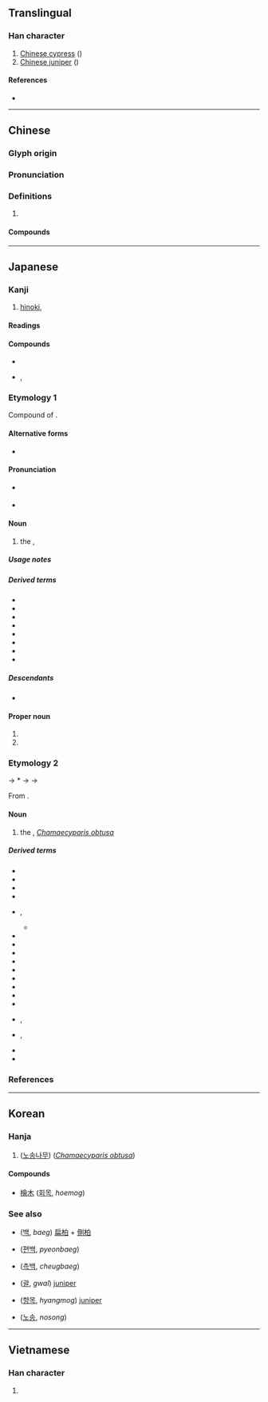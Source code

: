 {{also|栝|桧}}
{{character info/new}}
==Translingual==

===Han character===
{{Han char|rn=75|rad=木|as=13|sn=17|four=48966|canj=DOMA|ids=⿰木會}}

# [[Chinese cypress]] ({{taxlink|Cupressus duclouxiana|species|noshow=1}})
# [[Chinese juniper]] ({{taxlink|Juniperus chinensis|species|noshow=1}})

====References====
* {{Han ref|kx=0557.110|dkj=15676|dj=0946.180|hdz=21303.040|uh=6A9C|ud=27292|bh=C0CC|bd=49356}}

----

==Chinese==
{{zh-forms|s=桧}}

===Glyph origin===
{{Han etym}}

===Pronunciation===
{{zh-pron
|m=guì,kuài,huì
|c=kui2
|mn=kòe
|mc=y
|oc=y
|ma=
|cat=pn
}}

===Definitions===
{{zh-hanzi}}

# {{rfdef|lang=zh}}

====Compounds====
{{zh-der|檜柏|檜木|紅檜}}

----

==Japanese==
{{ja-kanji forms|桧|檜}}

===Kanji===
{{ja-kanji|grade=|rs=木13|shin=桧}}

# [[hinoki]], {{l|en|Japanese cypress}}

====Readings====
{{ja-readings
|goon=け<け<くゑ
|kanon=かい<くわい
|kun=ひ-, ひのき-
}}

====Compounds====
* {{ja-r|老檜|ろうかい}}
* {{ja-r|翌檜|アスナロ}}, {{ja-r|翌檜|アスナロウ}}

===Etymology 1===
<div style="float:right;">
{{wp|lang=ja|ヒノキ}}
{{wp|Chamaecyparis obtusa}}
</div>
{{ja-kanjitab|ひのき|yomi=k}}

Compound of {{com|ja|sort=ひのき|檜|tr1=hi|t1={{l|en|Japanese cypress}}|pos1=see below|の|tr2=no|pos2=attributive particle|木|tr3=ki|t3=[[tree]]}}.

====Alternative forms====
* {{ja-l|檜木}}

====Pronunciation====
{{ja-pron|y=k|ひのき|acc=1|acc2=0|dev=3|acc_ref=DJR|acc2_ref=DJR}}
* {{a|Osaka}} {{ja-accent-common|a|ひ|のき}}
* {{a|{{w|Late Middle Japanese}}}} {{IPAchar|/ɸinoki/}}

====Noun====
{{ja-noun|shin=桧|ひのき|ヒノキ}}

# the {{l|en|Japanese cypress}}, ''{{l|mul|Chamaecyparis obtusa}}''

=====Usage notes=====
{{U:ja:biology|ヒノキ}}

=====Derived terms=====
{{der-top}}
* {{ja-r|檜 翌檜|ヒノキ アスナロ}}
* {{ja-r|檜%笠|ひのき%がさ}}
* {{ja-r|檜%玉|ひのき%だま}}
* {{ja-r|檜%綱|ひのき%づな}}
* {{ja-r|檜 舞台|ひのき ぶたい}}
* {{ja-r|明日は檜|あす は ひのき}}
* {{ja-r|木曽 檜|^きそ ^ひのき}}
* {{ja-r|台湾 檜|^タイワン ヒノキ}}
{{der-bottom}}

=====Descendants=====
* {{desc|en|hinoki}}

====Proper noun====
{{ja-pos|proper|shin=桧|ひのき}}

# {{given name|female|lang=ja|A=a|nodot=1|sort=ひのき}}
# {{surname|lang=ja|A=a|nodot=1|sort=ひのき}}

===Etymology 2===
{{ja-kanjitab|ひ|yomi=k}}
{{IPAfont|⟨pi<sub>1</sub>⟩}} → *{{IPAchar|/pʲi/}} → {{IPAchar|/fi/}} → {{IPAchar|/hi/}}

From {{inh|ja|ojp|sort=ひ|-}}.

====Noun====
{{ja-noun|shin=桧|ひ}}

# {{lb|ja|sort=ひ|obsolete}} the {{l|en|Japanese cypress}}, ''[[Chamaecyparis obtusa]]''

=====Derived terms=====
{{der-top}}
* {{ja-r|檜%扇|ひ%-おうぎ}}
* {{ja-r|檜%垣|ひ%がき}}
* {{ja-r|檜%笠|ひ%がさ}}
* {{ja-r|檜%隈|^ひ%ぐま}}
* {{ja-r|檜曾|ひそ|rom=-}}, {{ja-r|檜楚|ひそ}}
** {{ja-r|白%檜曾|シラ%ビソ}}
* {{ja-r|檜%枝%岐|^ひの%え%また}}
* {{ja-r|檜隈|^ひのくま}}
* {{ja-r|檜葉|ひば}}
* {{ja-r|檜%原|ひ%ばら}}
* {{ja-r|檜%物|ひ%もの}}
* {{ja-r|檜%山|^ひ%やま}}
* {{ja-r|檜皮|ひわだ}}
* {{ja-r|檜破り子|ひわりご}}
* {{ja-r|明日檜|あすひ}}
* {{ja-r|黒%檜|くろ%び}}, {{ja-r|黒%檜|くろ%べ}}
* {{ja-r|白%檜|しら%び}}, {{ja-r|白%檜|しら%べ}}
* {{ja-r|唐%檜|トウ%ヒ}}
* {{ja-r|紅%檜|ベニ%ヒ}}
{{der-bottom}}

===References===
<references/>

----

==Korean==

===Hanja===
{{ko-hanja|hangeul=[[회]], [[괄]]|eumhun=|rv=hoe, gwal|mr=hoe, kwal|y=hoy, kwal}}

# ([[노송]][[나무]]) {{l|en|Japanese cypress}} (''[[Chamaecyparis obtusa]]'')

====Compounds====
* [[檜木]] ([[회목]], ''hoemog'') {{l|en|Japanese cypress}}

===See also===
{{top2}}
* {{l|ko|柏}} ([[백]], ''baeg'') [[扁柏]] + [[側柏]]
* {{l|ko|扁柏}} ([[편백]], ''pyeonbaeg'') {{l|en|Japanese cypress}}
* {{l|ko|側柏}} ([[측백]], ''cheugbaeg'') {{vern|oriental thuja}}
{{mid2}}
* {{l|ko|栝}} ([[괄]], ''gwal'') [[juniper]]
* {{l|ko|香木}} ([[향목]], ''hyangmog'') [[juniper]]
* {{l|ko|老松}} ([[노송]], ''nosong'') {{l|en|Japanese cypress}}
{{bottom}}

----

==Vietnamese==

===Han character===
{{vi-readings|rs=木13|hanviet=cối}}

# {{defn|lang=vi|sort=木13}}